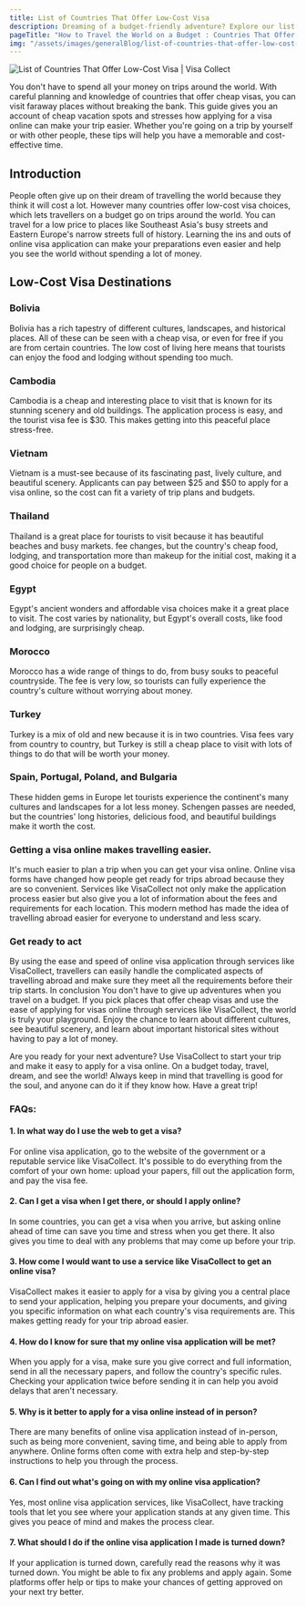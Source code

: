 ```yaml
---
title: List of Countries That Offer Low-Cost Visa
description: Dreaming of a budget-friendly adventure? Explore our list of countries that offer affordable visas to start your trip around the world!
pageTitle: "How to Travel the World on a Budget : Countries That Offer Low-Cost Visa"
img: "/assets/images/generalBlog/list-of-countries-that-offer-low-cost-visa.webp"
---
```


<BlogContentHero className="mt-0">
    <img
        src="/assets/images/generalBlog/list-of-countries-that-offer-low-cost-visa.webp"
        alt="List of Countries That Offer Low-Cost Visa | Visa Collect"
    />
</BlogContentHero>

You don't have to spend all your money on trips around the world. With careful planning and knowledge of countries that offer cheap visas, you can visit faraway places without breaking the bank. This guide gives you an account of cheap vacation spots and stresses how applying for a visa online can make your trip easier. Whether you're going on a trip by yourself or with other people, these tips will help you have a memorable and cost-effective time.

## Introduction

People often give up on their dream of travelling the world because they think it will cost a lot. However many countries offer low-cost visa choices, which lets travellers on a budget go on trips around the world. You can travel for a low price to places like Southeast Asia's busy streets and Eastern Europe's narrow streets full of history. Learning the ins and outs of online visa application can make your preparations even easier and help you see the world without spending a lot of money.

## Low-Cost Visa Destinations

### Bolivia

Bolivia has a rich tapestry of different cultures, landscapes, and historical places. All of these can be seen with a cheap visa, or even for free if you are from certain countries. The low cost of living here means that tourists can enjoy the food and lodging without spending too much.

### Cambodia

Cambodia is a cheap and interesting place to visit that is known for its stunning scenery and old buildings. The <LinkText href="/kh" text="Cambodia online visa "/> application process is easy, and the tourist visa fee is $30. This makes getting into this peaceful place stress-free.

### Vietnam

Vietnam is a must-see because of its fascinating past, lively culture, and beautiful scenery. Applicants can pay between $25 and $50 to apply for a visa online, so the cost can fit a variety of trip plans and budgets.

### Thailand

Thailand is a great place for tourists to visit because it has beautiful beaches and busy markets. <LinkText href="/th" text="Thailand visa "/> fee changes, but the country's cheap food, lodging, and transportation more than makeup for the initial cost, making it a good choice for people on a budget.

### Egypt

Egypt's ancient wonders and affordable visa choices make it a great place to visit. The cost varies by nationality, but Egypt's overall costs, like food and lodging, are surprisingly cheap.

### Morocco

Morocco has a wide range of things to do, from busy souks to peaceful countryside. The <LinkText href="/ma" text="Morocco visa"/> fee is very low, so tourists can fully experience the country's culture without worrying about money.

### Turkey

Turkey is a mix of old and new because it is in two countries. Visa fees vary from country to country, but Turkey is still a cheap place to visit with lots of things to do that will be worth your money.

### Spain, Portugal, Poland, and Bulgaria

These hidden gems in Europe let tourists experience the continent's many cultures and landscapes for a lot less money. Schengen passes are needed, but the countries' long histories, delicious food, and beautiful buildings make it worth the cost.

### Getting a visa online makes travelling easier.

It's much easier to plan a trip when you can get your visa online. Online visa forms have changed how people get ready for trips abroad because they are so convenient. Services like VisaCollect not only make the application process easier but also give you a lot of information about the fees and requirements for each location. This modern method has made the idea of travelling abroad easier for everyone to understand and less scary.

### Get ready to act

By using the ease and speed of online visa application through services like VisaCollect, travellers can easily handle the complicated aspects of travelling abroad and make sure they meet all the requirements before their trip starts. In conclusion
You don't have to give up adventures when you travel on a budget. If you pick places that offer cheap visas and use the ease of applying for visas online through services like VisaCollect, the world is truly your playground. Enjoy the chance to learn about different cultures, see beautiful scenery, and learn about important historical sites without having to pay a lot of money.

Are you ready for your next adventure? Use VisaCollect to start your trip and make it easy to apply for a visa online. On a budget today, travel, dream, and see the world!
Always keep in mind that travelling is good for the soul, and anyone can do it if they know how. Have a great trip!

### FAQs:

#### 1. In what way do I use the web to get a visa?

For online visa application, go to the website of the government or a reputable service like VisaCollect. It's possible to do everything from the comfort of your own home: upload your papers, fill out the application form, and pay the visa fee.

#### 2. Can I get a visa when I get there, or should I apply online?

In some countries, you can get a visa when you arrive, but asking online ahead of time can save you time and stress when you get there. It also gives you time to deal with any problems that may come up before your trip.

#### 3. How come I would want to use a service like VisaCollect to get an online visa?

VisaCollect makes it easier to apply for a visa by giving you a central place to send your application, helping you prepare your documents, and giving you specific information on what each country's visa requirements are. This makes getting ready for your trip abroad easier.

#### 4. How do I know for sure that my online visa application will be met?

When you apply for a visa, make sure you give correct and full information, send in all the necessary papers, and follow the country's specific rules. Checking your application twice before sending it in can help you avoid delays that aren't necessary.

#### 5. Why is it better to apply for a visa online instead of in person?

There are many benefits of online visa application instead of in-person, such as being more convenient, saving time, and being able to apply from anywhere. Online forms often come with extra help and step-by-step instructions to help you through the process.

#### 6. Can I find out what's going on with my online visa application?

Yes, most online visa application services, like VisaCollect, have tracking tools that let you see where your application stands at any given time. This gives you peace of mind and makes the process clear.

#### 7. What should I do if the online visa application I made is turned down?

If your application is turned down, carefully read the reasons why it was turned down. You might be able to fix any problems and apply again. Some platforms offer help or tips to make your chances of getting approved on your next try better.
